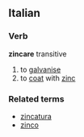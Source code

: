 ==Italian==
===Verb===
'''zincare''' transitive
# to [[galvanise]]
# to [[coat]] with [[zinc]]

===Related terms===
*[[zincatura]]
*[[zinco]]

{{it-conj-are|zinc|Avere}}